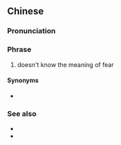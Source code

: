 {{also|唔知个死字点写}}
==Chinese==
{{zh-forms|s=唔知个死字点写|lit=doesn't know how to write the character for "death"}}

===Pronunciation===
{{zh-pron
|c=m4 zi1 go3 sei2 zi6 dim2 se2
|cat=ph
}}

===Phrase===
{{zh-phrase}}

# {{lb|zh|Cantonese}} doesn't know the meaning of fear

====Synonyms====
* {{zh-l|唔識個死字點寫}}

===See also===
* {{zh-l|唔知個醜字點寫}}
* {{zh-l|唔知個羞字點寫}}